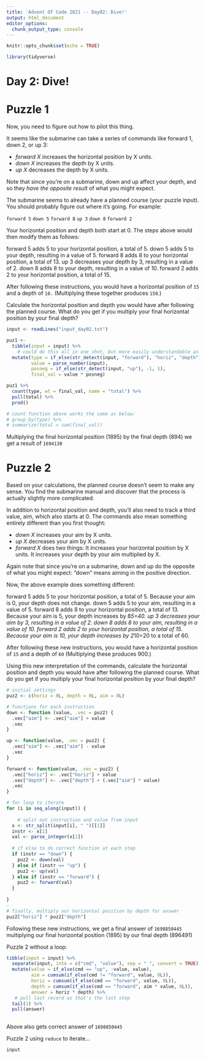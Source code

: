 ```yaml
---
title: 'Advent Of Code 2021 -- Day02: Dive!'
output: html_document
editor_options: 
  chunk_output_type: console
---
```


```r
knitr::opts_chunk$set(echo = TRUE)

library(tidyverse)
```

# Day 2: Dive!

# Puzzle 1

Now, you need to figure out how to pilot this thing.

It seems like the submarine can take a series of commands like forward 1, down 2, or up 3:

- *forward X* increases the horizontal position by X units.
- *down X* increases the depth by X units.
- *up X* decreases the depth by X units.

Note that since you're on a submarine, down and up affect your depth, and so they *have the opposite result* of what you might expect.

The submarine seems to already have a planned course (your puzzle input). You should probably figure out where it's going. For example:

`forward 5`
`down 5`
`forward 8`
`up 3`
`down 8`
`forward 2`

Your horizontal position and depth both start at 0. The steps above would then modify them as follows:

forward 5 adds 5 to your horizontal position, a total of 5.
down 5 adds 5 to your depth, resulting in a value of 5.
forward 8 adds 8 to your horizontal position, a total of 13.
up 3 decreases your depth by 3, resulting in a value of 2.
down 8 adds 8 to your depth, resulting in a value of 10.
forward 2 adds 2 to your horizontal position, a total of 15.

After following these instructions, you would have a horizontal position of `15` and a depth of `10.` (Multiplying these together produces `150`.)

Calculate the horizontal position and depth you would have after following the planned course. What do you get if you multiply your final horizontal position by your final depth?


```r
input <- readLines("input_day02.txt")
```


```r
puz1 <- 
  tibble(input = input) %>% 
    # could do this all in one shot, but more easily understandable as different evals
  mutate(type = if_else(str_detect(input, "forward"), "horiz", "depth"), 
         value = parse_number(input), 
         posneg = if_else(str_detect(input, "up"), -1, 1), 
         final_val = value * posneg) 

puz1 %>% 
  count(type, wt = final_val, name = "total") %>% 
  pull(total) %>% 
  prod()

# count function above works the same as below:
# group_by(type) %>% 
# summarize(total = sum(final_val))
```

Multiplying the final horizontal position (1895) by the final depth (894) we get a result of `1694130`



# Puzzle 2

Based on your calculations, the planned course doesn't seem to make any sense. You find the submarine manual and discover that the process is actually slightly more complicated.

In addition to horizontal position and depth, you'll also need to track a third value, aim, which also starts at 0. The commands also mean something entirely different than you first thought:

- *down X* increases your aim by X units.
- *up X* decreases your aim by X units.
- *forward X* does two things:
    It increases your horizontal position by X units.
    It increases your depth by your aim multiplied by X.

Again note that since you're on a submarine, down and up do the opposite of what you might expect: "down" means aiming in the positive direction.

Now, the above example does something different:

forward 5 adds 5 to your horizontal position, a total of 5. Because your aim is 0, your depth does not change.
down 5 adds 5 to your aim, resulting in a value of 5.
forward 8 adds 8 to your horizontal position, a total of 13. Because your aim is 5, your depth increases by 8*5=40.
up 3 decreases your aim by 3, resulting in a value of 2.
down 8 adds 8 to your aim, resulting in a value of 10.
forward 2 adds 2 to your horizontal position, a total of 15. Because your aim is 10, your depth increases by 2*10=20 to a total of 60.

After following these new instructions, you would have a horizontal position of `15` and a depth of `60` (Multiplying these produces 900.)

Using this new interpretation of the commands, calculate the horizontal position and depth you would have after following the planned course. What do you get if you multiply your final horizontal position by your final depth?


```r
# initial settings
puz2 <- c(horiz = 0L, depth = 0L, aim = 0L)

# functions for each instruction
down <- function (value, .vec = puz2) { 
  .vec["aim"] <- .vec["aim"] + value 
  .vec
}

up <- function(value, .vec = puz2) { 
  .vec["aim"] <- .vec["aim"] - value 
  .vec
}

forward <- function(value, .vec = puz2) {
  .vec["horiz"] <- .vec["horiz"] + value
  .vec["depth"] <- .vec["depth"] + (.vec["aim"] * value)
  .vec
}

# for loop to iterate
for (i in seq_along(input)) {
  
    # split out instruction and value from input
  x <- str_split(input[i], " ")[[1]]
  instr <- x[1]
  val <- parse_integer(x[2])
  
  # if else to do correct function at each step
  if (instr == "down") {
    puz2 <- down(val)
  } else if (instr == "up") {
    puz2 <- up(val)
  } else if (instr == "forward") {
    puz2 <- forward(val)
  }
  
}
-
# finally, multiply our horizontal position by depth for answer
puz2["horiz"] * puz2["depth"]

```

Following these new instructions, we get a final answer of `1698850445` multiplying our final horizontal position (1895) by our final depth (896491)


Puzzle 2 without a loop:

```r
tibble(input = input) %>% 
  separate(input, into = c("cmd", "value"), sep = " ", convert = TRUE) %>% 
  mutate(value = if_else(cmd == "up", -value, value), 
         aim = cumsum(if_else(cmd != "forward", value, 0L)), 
         horiz = cumsum(if_else(cmd == "forward", value, 0L)), 
         depth = cumsum(if_else(cmd == "forward", aim * value, 0L)), 
         answer = horiz * depth) %>% 
   # pull last record as that's the last step
  tail(1) %>% 
  pull(answer)
  
```

Above also gets correct answer of `1698850445`



Puzzle 2 using `reduce` to iterate...

```r
input
```

